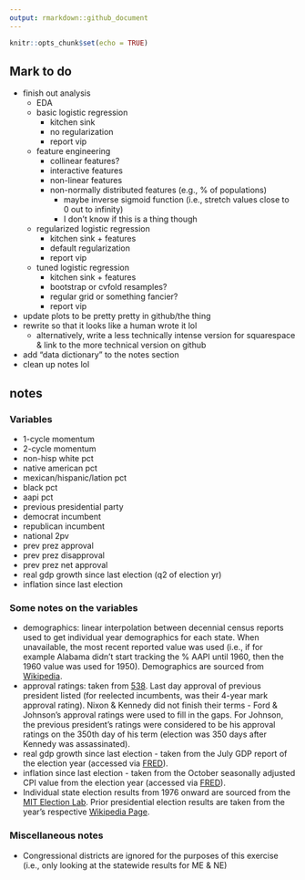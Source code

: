 ```yaml
---
output: rmarkdown::github_document
---
```


```r
knitr::opts_chunk$set(echo = TRUE)
```

## Mark to do

* finish out analysis
  * EDA
  * basic logistic regression
    * kitchen sink
    * no regularization
    * report vip
  * feature engineering
    * collinear features?
    * interactive features
    * non-linear features
    * non-normally distributed features (e.g., % of populations)
      * maybe inverse sigmoid function (i.e., stretch values close to 0 out to infinity)
      * I don't know if this is a thing though
  * regularized logistic regression
    * kitchen sink + features
    * default regularization
    * report vip
  * tuned logistic regression
    * kitchen sink + features
    * bootstrap or cvfold resamples?
    * regular grid or something fancier?
    * report vip
* update plots to be pretty pretty in github/the thing
* rewrite so that it looks like a human wrote it lol
  * alternatively, write a less technically intense version for squarespace & link to the more technical version on github
* add "data dictionary" to the notes section
* clean up notes lol

## notes

### Variables 

* 1-cycle momentum
* 2-cycle momentum
* non-hisp white pct
* native american pct
* mexican/hispanic/lation pct
* black pct
* aapi pct
* previous presidential party
* democrat incumbent
* republican incumbent
* national 2pv
* prev prez approval
* prev prez disapproval
* prev prez net approval
* real gdp growth since last election (q2 of election yr)
* inflation since last election

### Some notes on the variables

* demographics: linear interpolation between decennial census reports used to get individual year demographics for each state. When unavailable, the most recent reported value was used (i.e., if for example Alabama didn't start tracking the % AAPI until 1960, then the 1960 value was used for 1950). Demographics are sourced from [Wikipedia](https://en.wikipedia.org/wiki/Historical_racial_and_ethnic_demographics_of_the_United_States). 
* approval ratings: taken from [538](https://projects.fivethirtyeight.com/biden-approval-rating/?ex_cid=rrpromo). Last day approval of previous president listed (for reelected incumbents, was their 4-year mark approval rating). Nixon & Kennedy did not finish their terms - Ford & Johnson's approval ratings were used to fill in the gaps. For Johnson, the previous president's ratings were considered to be his approval ratings on the 350th day of his term (election was 350 days after Kennedy was assassinated). 
* real gdp growth since last election - taken from the July GDP report of the election year (accessed via [FRED](https://fred.stlouisfed.org/series/GDPC1)).
* inflation since last election - taken from the October seasonally adjusted CPI value from the election year (accessed via [FRED](https://fred.stlouisfed.org/series/CPIAUCSL)). 
* Individual state election results from 1976 onward are sourced from the [MIT Election Lab](https://dataverse.harvard.edu/dataset.xhtml?persistentId=doi:10.7910/DVN/42MVDX). Prior presidential election results are taken from the year's respective [Wikipedia Page](https://en.wikipedia.org/wiki/List_of_United_States_presidential_elections_by_popular_vote_margin#List).

### Miscellaneous notes

* Congressional districts are ignored for the purposes of this exercise (i.e., only looking at the statewide results for ME & NE)
